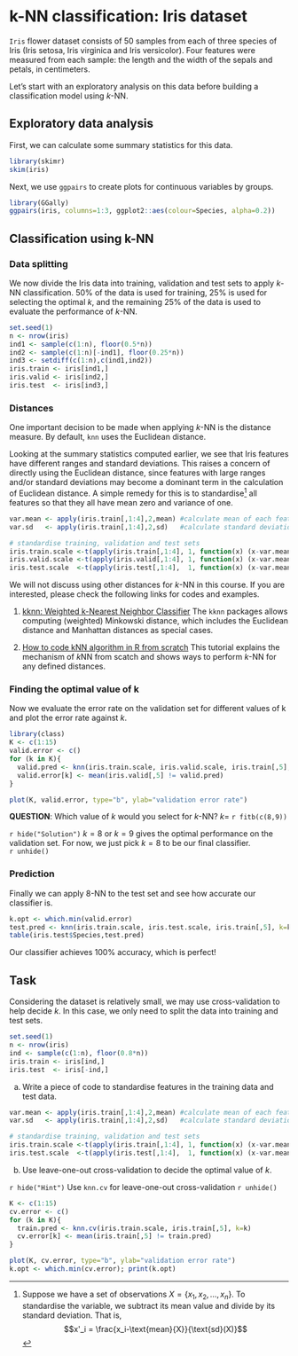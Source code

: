 # k-NN classification: Iris dataset

`Iris` flower dataset consists of 50 samples from each of three species of Iris (Iris setosa, Iris virginica and Iris versicolor). Four features were measured from each sample: the length and the width of the sepals and petals, in centimeters. 

Let's start with an exploratory analysis on this data before building a classification model using $k$-NN.

## Exploratory data analysis \label{sec:EDA}

First, we can calculate some summary statistics for this data. 

```r
library(skimr)
skim(iris)
```

Next, we use `ggpairs` to create plots for continuous variables by groups. 

```r
library(GGally)
ggpairs(iris, columns=1:3, ggplot2::aes(colour=Species, alpha=0.2))
```

## Classification using k-NN

### Data splitting

We now divide the Iris data into training, validation and test sets to apply $k$-NN classification. 50% of the data is used for training, 25% is used for selecting the optimal $k$, and the remaining 25% of the data is used to evaluate the performance of $k$-NN. 

```r
set.seed(1)
n <- nrow(iris)
ind1 <- sample(c(1:n), floor(0.5*n))
ind2 <- sample(c(1:n)[-ind1], floor(0.25*n))
ind3 <- setdiff(c(1:n),c(ind1,ind2))
iris.train <- iris[ind1,]
iris.valid <- iris[ind2,]
iris.test  <- iris[ind3,]
```

### Distances

One important decision to be made when applying $k$-NN is the distance measure. By default, `knn` uses the Euclidean distance. 

Looking at the summary statistics computed earlier, we see that Iris features have different ranges and standard deviations. This raises a concern of directly using the Euclidean distance, since features with large ranges and/or standard deviations may become a dominant term in the calculation of Euclidean distance. A simple remedy for this is to standardise^[Suppose we have a set of observations $X=\{x_1, x_2, \ldots, x_n\}$. To standardise the variable, we subtract its mean value and divide by its standard deviation. That is, $$x'_i = \frac{x_i-\text{mean}{X}}{\text{sd}(X)}$$] all features so that they all have mean zero and variance of one.
```r
var.mean <- apply(iris.train[,1:4],2,mean) #calculate mean of each feature
var.sd   <- apply(iris.train[,1:4],2,sd)   #calculate standard deviation of each feature

# standardise training, validation and test sets
iris.train.scale <-t(apply(iris.train[,1:4], 1, function(x) (x-var.mean)/var.sd))
iris.valid.scale <-t(apply(iris.valid[,1:4], 1, function(x) (x-var.mean)/var.sd))
iris.test.scale  <-t(apply(iris.test[,1:4],  1, function(x) (x-var.mean)/var.sd))
```

We will not discuss using other distances for $k$-NN in this course. If you are interested, please check the following links for codes and examples.

1. [kknn: Weighted k-Nearest Neighbor Classifier](https://www.rdocumentation.org/packages/kknn/versions/1.3.1/topics/kknn)
The `kknn` packages allows computing (weighted) Minkowski distance, which includes the Euclidean distance and Manhattan distances as special cases. 

2. [How to code kNN algorithm in R from scratch](https://anderfernandez.com/en/blog/code-knn-in-r/)
This tutorial explains the mechanism of $k$NN from scatch and shows ways to perform $k$-NN for any defined distances. 

### Finding the optimal value of k
Now we evaluate the error rate on the validation set for different values of k and plot the error rate against $k$. 
```r
library(class)
K <- c(1:15)
valid.error <- c()
for (k in K){
  valid.pred <- knn(iris.train.scale, iris.valid.scale, iris.train[,5], k=k)
  valid.error[k] <- mean(iris.valid[,5] != valid.pred)
}

plot(K, valid.error, type="b", ylab="validation error rate")
```

**QUESTION**: Which value of $k$ would you select for $k$-NN? $k=$ `r fitb(c(8,9))`

`r hide("Solution")`
$k=8$ or $k=9$ gives the optimal performance on the validation set. For now, we just pick $k=8$ to be our final classifier.  
`r unhide()`

### Prediction

Finally we can apply $8$-NN to the test set and see how accurate our classifier is. 

```r
k.opt <- which.min(valid.error)
test.pred <- knn(iris.train.scale, iris.test.scale, iris.train[,5], k=k.opt)
table(iris.test$Species,test.pred)
```

Our classifier achieves 100% accuracy, which is perfect!

## Task

Considering the dataset is relatively small, we may use cross-validation to help decide $k$. In this case, we only need to split the data into training and test sets.  
```r
set.seed(1)
n <- nrow(iris)
ind <- sample(c(1:n), floor(0.8*n))
iris.train <- iris[ind,]
iris.test  <- iris[-ind,]
```

(a) Write a piece of code to standardise features in the training data and test data. 

```r
var.mean <- apply(iris.train[,1:4],2,mean) #calculate mean of each feature
var.sd   <- apply(iris.train[,1:4],2,sd)   #calculate standard deviation of each feature

# standardise training, validation and test sets
iris.train.scale <-t(apply(iris.train[,1:4], 1, function(x) (x-var.mean)/var.sd))
iris.test.scale  <-t(apply(iris.test[,1:4],  1, function(x) (x-var.mean)/var.sd))
```


(b) Use leave-one-out cross-validation to decide the optimal value of $k$. 

`r hide("Hint")`
Use `knn.cv` for leave-one-out cross-validation
`r unhide()`

```r
K <- c(1:15)
cv.error <- c()
for (k in K){
  train.pred <- knn.cv(iris.train.scale, iris.train[,5], k=k)
  cv.error[k] <- mean(iris.train[,5] != train.pred)
}

plot(K, cv.error, type="b", ylab="validation error rate")
k.opt <- which.min(cv.error); print(k.opt)
```

